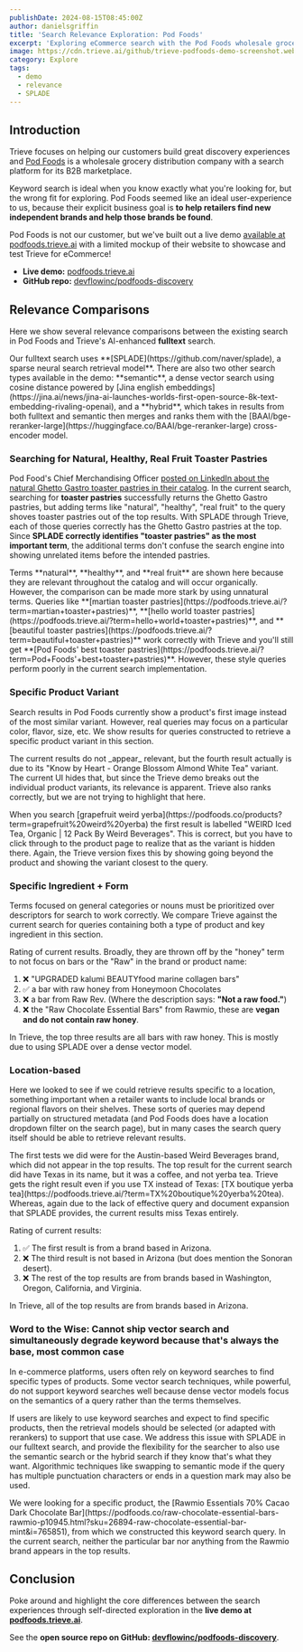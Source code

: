 ```yaml
---
publishDate: 2024-08-15T08:45:00Z
author: danielsgriffin
title: 'Search Relevance Exploration: Pod Foods'
excerpt: 'Exploring eCommerce search with the Pod Foods wholesale grocery distribution catalog. Checkout the live demo at podfoods.trieve.ai .'
image: https://cdn.trieve.ai/github/trieve-podfoods-demo-screenshot.webp
category: Explore
tags:
  - demo
  - relevance
  - SPLADE
---
```



## Introduction

Trieve focuses on helping our customers build great discovery experiences and [Pod Foods](https://podfoods.co/) is a wholesale grocery distribution company with a search platform for its B2B marketplace.

Keyword search is ideal when you know exactly what you're looking for, but the wrong fit for exploring. Pod Foods seemed like an ideal user-experience to us, because their explicit business goal is **to help retailers find new independent brands and help those brands be found**.

Pod Foods is not our customer, but we've built out a live demo [available at podfoods.trieve.ai](https://podfoods.trieve.ai) with a limited mockup of their website to showcase and test Trieve for eCommerce!

- **Live demo:** [podfoods.trieve.ai](https://podfoods.trieve.ai)
- **GitHub repo:** [devflowinc/podfoods-discovery](https://github.com/devflowinc/podfoods-discovery)

## Relevance Comparisons

Here we show several relevance comparisons between the existing search in Pod Foods and Trieve's AI-enhanced **fulltext** search.

<TextBox>
  Our fulltext search uses **[SPLADE](https://github.com/naver/splade), a sparse neural search retrieval model**. There are also two other search types available in the demo: **semantic**, a dense vector search using cosine distance powered by [Jina english embeddings](https://jina.ai/news/jina-ai-launches-worlds-first-open-source-8k-text-embedding-rivaling-openai), and a **hybrid**, which takes in results from both fulltext and semantic then merges and ranks them with the [BAAI/bge-reranker-large](https://huggingface.co/BAAI/bge-reranker-large) cross-encoder model.
</TextBox>

### Searching for Natural, Healthy, Real Fruit Toaster Pastries

Pod Food's Chief Merchandising Officer [posted on LinkedIn about the natural Ghetto Gastro toaster pastries in their catalog](https://www.linkedin.com/posts/peter-gialantzis-a14a1b88_cpg-naturalfoods-garbage-activity-7221838546095992832-Gxd0?utm_source=share&utm_medium=member_desktop). In the current search, searching for **toaster pastries** successfully returns the Ghetto Gastro pastries, but adding terms like "natural", "healthy", "real fruit" to the query shoves toaster pastries out of the top results. With SPLADE through Trieve, each of those queries correctly has the Ghetto Gastro pastries at the top. Since **SPLADE correctly identifies "toaster pastries" as the most important term**, the additional terms don't confuse the search engine into showing unrelated items before the intended pastries.

<QueryDiscussion query="toaster pastries" />

<ImageComparison
  query="toaster pastries"
  size="large"
  leftImageSrc="https://cdn.trieve.ai/blog/podfoods-relevance-blog/podfoods-objective_toaster_pastries_2024_08_06.png"
  rightImageSrc="https://cdn.trieve.ai/blog/podfoods-relevance-blog/podfoods-trieve_toaster_pastries_2024_08_06.png"
  leftImageAlt="podfoods-objective_toaster_pastries_2024_08_06"
  rightImageAlt="podfoods-trieve_toaster_pastries_2024_08_06"
  leftCaption="Current"
  rightCaption="Trieve"
  leftLink="https://podfoods.co/products?term=toaster%20pastries"
  rightLink="https://podfoods.trieve.ai/?term=toaster%20pastries"
/>

<QueryDiscussion query="healthy toaster pastries" />

<ImageComparison
  query="healthy toaster pastries"
  size="medium"
  leftImageSrc="https://cdn.trieve.ai/blog/podfoods-relevance-blog/podfoods-objective_healthy_toaster_pastries_2024_08_06.png"
  rightImageSrc="https://cdn.trieve.ai/blog/podfoods-relevance-blog/podfoods-trieve_healthy_toaster_pastries_2024_08_06.png"
  leftImageAlt="podfoods-objective_healthy_toaster_pastries_2024_08_06"
  rightImageAlt="podfoods-trieve_healthy_toaster_pastries_2024_08_06"
  leftCaption="Current"
  rightCaption="Trieve"
  leftLink="https://podfoods.co/products?term=healthy%20toaster%20pastries"
  rightLink="https://podfoods.trieve.ai/?term=healthy%20toaster%20pastries"
/>

<QueryDiscussion query="natural toaster pastries" />

<ImageComparison
  query="natural toaster pastries"
  size="medium"
  leftImageSrc="https://cdn.trieve.ai/blog/podfoods-relevance-blog/podfoods-objective_natural_toaster_pastries_2024_08_06.png"
  rightImageSrc="https://cdn.trieve.ai/blog/podfoods-relevance-blog/podfoods-trieve_natural_toaster_pastries_2024_08_06.png"
  leftImageAlt="podfoods-objective_natural_toaster_pastries_2024_08_06"
  rightImageAlt="podfoods-trieve_natural_toaster_pastries_2024_08_06"
  leftCaption="Current"
  rightCaption="Trieve"
  leftLink="https://podfoods.co/products?term=natural%20toaster%20pastries"
  rightLink="https://podfoods.trieve.ai/?term=natural%20toaster%20pastries"
/>

<QueryDiscussion query="real fruit toaster pastries" />

<ImageComparison
  query="real fruit toaster pastries"
  size="medium"
  leftImageSrc="https://cdn.trieve.ai/blog/podfoods-relevance-blog/podfoods-objective_real_fruit_toaster_pastries_2024_08_06.png"
  rightImageSrc="https://cdn.trieve.ai/blog/podfoods-relevance-blog/podfoods-trieve_real_fruit_toaster_pastries_2024_08_06.png"
  leftImageAlt="podfoods-objective_real_fruit_toaster_pastries_2024_08_06"
  rightImageAlt="podfoods-trieve_real_fruit_toaster_pastries_2024_08_06"
  leftCaption="Current"
  rightCaption="Trieve"
  leftLink="https://podfoods.co/products?term=real%20fruit%20toaster%20pastries"
  rightLink="https://podfoods.trieve.ai/?term=real%20fruit%20toaster%20pastries"
/>

 <TextBox>
  Terms **natural**, **healthy**, and **real fruit** are shown here because they are relevant throughout the catalog and will occur organically. However, the comparison can be made more stark by using unnatural terms. Queries like **[martian toaster pastries](https://podfoods.trieve.ai/?term=martian+toaster+pastries)**, **[hello world toaster pastries](https://podfoods.trieve.ai/?term=hello+world+toaster+pastries)**, and **[beautiful toaster pastries](https://podfoods.trieve.ai/?term=beautiful+toaster+pastries)** work correctly with Trieve and you'll still get **[Pod Foods' best toaster pastries](https://podfoods.trieve.ai/?term=Pod+Foods'+best+toaster+pastries)**. However, these style queries perform poorly in the current search implementation.
 </TextBox>

### Specific Product Variant

Search results in Pod Foods currently show a product's first image instead of the most similar variant. However, real queries may focus on a particular color, flavor, size, etc. We show results for queries constructed to retrieve a specific product variant in this section.

<QueryDiscussion query="Orange Blossom Almond tea">
  The current results do not _appear_ relevant, but the fourth result actually is due to its "Know by Heart - Orange Blossom Almond White Tea" variant. The current UI hides that, but since the Trieve demo breaks out the individual product variants, its relevance is apparent. Trieve also ranks correctly, but we are not trying to highlight that here.
</QueryDiscussion>

<ImageComparison
  query="Orange Blossom Almond tea"
  size="large"
  leftImageSrc="https://cdn.trieve.ai/blog/podfoods-relevance-blog/podfoods-objective_Orange_Blossom_Almond_tea_2024_08_06.png"
  rightImageSrc="https://cdn.trieve.ai/blog/podfoods-relevance-blog/podfoods-trieve_Orange_Blossom_Almond_tea_2024_08_06.png"
  leftImageAlt="podfoods-objective_Orange_Blossom_Almond_tea_2024_08_06"
  rightImageAlt="podfoods-trieve_Orange_Blossom_Almond_tea_2024_08_06"
  leftCaption="Current"
  rightCaption="Trieve"
  leftLink="https://podfoods.co/products?term=Orange%20Blossom%20Almond%20tea"
  rightLink="https://podfoods.trieve.ai/?term=Orange%20Blossom%20Almond%20tea"
/>


<QueryDiscussion query="grapefruit weird yerba">
  When you search [grapefruit weird yerba](https://podfoods.co/products?term=grapefruit%20weird%20yerba) the first result is labelled "WEIRD Iced Tea, Organic | 12 Pack By Weird Beverages". This is correct, but you have to click through to the product page to realize that as the variant is hidden there. Again, the Trieve version fixes this by showing going beyond the product and showing the variant closest to the query.
</QueryDiscussion>

<ImageComparison
  query="grapefruit weird yerba"
  size="large"
  leftImageSrc="https://cdn.trieve.ai/blog/podfoods-relevance-blog/podfoods-objective_grapefruit_weird_yerba_2024_08_06.png"
  rightImageSrc="https://cdn.trieve.ai/blog/podfoods-relevance-blog/podfoods-trieve_grapefruit_weird_yerba_2024_08_06.png"
  leftImageAlt="podfoods-objective_grapefruit_weird_yerba_2024_08_06"
  rightImageAlt="podfoods-trieve_grapefruit_weird_yerba_2024_08_06"
  leftCaption="Current"
  rightCaption="Trieve"
  leftLink="https://podfoods.co/products?term=grapefruit%20weird%20yerba"
  rightLink="https://podfoods.trieve.ai/?term=grapefruit%20weird%20yerba"
/>

### Specific Ingredient + Form

Terms focused on general categories or nouns must be prioritized over descriptors for search to work correctly. We compare Trieve against the current search for queries containing both a type of product and key ingredient in this section.

<QueryDiscussion query="raw honey bars">
  Rating of current results. Broadly, they are thrown off by the "honey" term to not focus on bars or the "Raw" in the brand or product name:

  1. ❌ "UPGRADED kalumi BEAUTYfood marine collagen bars"
  2. ✅ a bar with raw honey from Honeymoon Chocolates
  3. ❌ a bar from Raw Rev. (Where the description says: **"Not a raw food."**)
  4. ❌ the "Raw Chocolate Essential Bars" from Rawmio, these are **vegan and do not contain raw honey**.

  In Trieve, the top three results are all bars with raw honey. This is mostly due to using SPLADE over a dense vector model.
</QueryDiscussion>

<ImageComparison
  query="raw honey bars"
  size="large"
  leftImageSrc="https://cdn.trieve.ai/blog/podfoods-relevance-blog/podfoods-objective_raw_honey_bars_2024_08_06.png"
  rightImageSrc="https://cdn.trieve.ai/blog/podfoods-relevance-blog/podfoods-trieve_raw_honey_bars_2024_08_06.png"
  leftImageAlt="podfoods-objective_raw_honey_bars_2024_08_06"
  rightImageAlt="podfoods-trieve_raw_honey_bars_2024_08_06"
  leftCaption="Current"
  rightCaption="Trieve"
  leftLink="https://podfoods.co/products?term=raw%20honey%20bars"
  rightLink="https://podfoods.trieve.ai/?term=raw%20honey%20bars"
/>

### Location-based

Here we looked to see if we could retrieve results specific to a location, something important when a retailer wants to include local brands or regional flavors on their shelves. These sorts of queries may depend partially on structured metadata (and Pod Foods does have a location dropdown filter on the search page), but in many cases the search query itself should be able to retrieve relevant results.

<QueryDiscussion query="Texas boutique yerba tea">
  The first tests we did were for the Austin-based Weird Beverages brand, which
  did not appear in the top results. The top result for the current search did
  have Texas in its name, but it was a coffee, and not yerba tea. Trieve gets
  the right result even if you use TX instead of Texas: [TX boutique yerba
  tea](https://podfoods.trieve.ai/?term=TX%20boutique%20yerba%20tea). Whereas,
  again due to the lack of effective query and document expansion that SPLADE
  provides, the current results miss Texas entirely.
</QueryDiscussion>

<ImageComparison
  query="Texas boutique yerba tea"
  size="large"
  leftImageSrc="https://cdn.trieve.ai/blog/podfoods-relevance-blog/podfoods-objective_Texas_boutique_yerba_tea_2024_08_14.png"
  rightImageSrc="https://cdn.trieve.ai/blog/podfoods-relevance-blog/podfoods-trieve_Texas_boutique_yerba_tea_2024_08_14.png"
  leftImageAlt="podfoods-objective_Texas_boutique_tea_yerba_2024_08_13"
  rightImageAlt="podfoods-trieve_Texas_boutique_tea_yerba_2024_08_13"
  leftCaption="Current"
  rightCaption="Trieve"
  leftLink="https://podfoods.co/products?term=Texas%20boutique%20yerba%20tea"
  rightLink="https://podfoods.trieve.ai/?term=Texas%20boutique%20yerba%20tea"
/>


<QueryDiscussion query="Arizona">
  Rating of current results:

  1. ✅ The first result is from a brand based in Arizona.
  2. ❌ The third result is not based in Arizona (but does mention the Sonoran desert).
  3. ❌ The rest of the top results are from brands based in Washington, Oregon, California, and Virginia.

  In Trieve, all of the top results are from brands based in Arizona.
</QueryDiscussion>

<ImageComparison
  query="Arizona"
  size="large"
  leftImageSrc="https://cdn.trieve.ai/blog/podfoods-relevance-blog/podfoods-objective_Arizona_2024_08_06.png"
  rightImageSrc="https://cdn.trieve.ai/blog/podfoods-relevance-blog/podfoods-trieve_Arizona_2024_08_06.png"
  leftImageAlt="podfoods-objective_Arizona_2024_08_06"
  rightImageAlt="podfoods-trieve_Arizona_2024_08_06"
  leftCaption="Current"
  rightCaption="Trieve"
  leftLink="https://podfoods.co/products?term=Arizona"
  rightLink="https://podfoods.trieve.ai/?term=Arizona"
/>

### Word to the Wise: Cannot ship vector search and simultaneously degrade keyword because that's always the base, most common case

In e-commerce platforms, users often rely on keyword searches to find specific types of products. Some vector search techniques, while powerful, do not support keyword searches well because dense vector models focus on the semantics of a query rather than the terms themselves.

If users are likely to use keyword searches and expect to find specific products, then the retrieval models should be selected (or adapted with rerankers) to support that use case. We address this issue with SPLADE in our fulltext search, and provide the flexibility for the searcher to also use the semantic search or the hybrid search if they know that's what they want. Algorithmic techniques like swapping to semantic mode if the query has multiple punctuation characters or ends in a question mark may also be used.

<QueryDiscussion query="organic fair-trade cacao Peru coconut sugar raw cacao butter dark chocolate">
  We were looking for a specific product, the [Rawmio Essentials 70% Cacao Dark
  Chocolate Bar](https://podfoods.co/raw-chocolate-essential-bars-rawmio-p10945.html?sku=26894-raw-chocolate-essential-bar-mint&i=765851),
  from which we constructed this keyword search query. In the current search,
  neither the particular bar nor anything from the Rawmio brand appears in the
  top results.
</QueryDiscussion>

<ImageComparison
  query="organic fair-trade cacao Peru coconut sugar raw cacao butter dark chocolate"
  size="large"
  leftImageSrc="https://cdn.trieve.ai/blog/podfoods-relevance-blog/podfoods-objective_organic_fair-trade_cacao_Peru_coconut_sugar_raw_cacao_butter_dark_chocolate_2024_08_06.png"
  rightImageSrc="https://cdn.trieve.ai/blog/podfoods-relevance-blog/podfoods-trieve_organic_fair-trade_cacao_Peru_coconut_sugar_raw_cacao_butter_dark_chocolate_2024_08_06.png"
  leftImageAlt="podfoods-objective_organic_fair-trade_cacao_Peru_coconut_sugar_raw_cacao_butter_dark_chocolate_2024_08_06"
  rightImageAlt="podfoods-trieve_organic_fair-trade_cacao_Peru_coconut_sugar_raw_cacao_butter_dark_chocolate_2024_08_06"
  leftCaption="Current"
  rightCaption="Trieve"
  leftLink="https://podfoods.co/products?term=organic%20fair-trade%20cacao%20Peru%20coconut%20sugar%20raw%20cacao%20butter%20dark%20chocolate"
  rightLink="https://podfoods.trieve.ai/?term=organic%20fair-trade%20cacao%20Peru%20coconut%20sugar%20raw%20cacao%20butter%20dark%20chocolate"
/>

## Conclusion

Poke around and highlight the core differences between the search experiences through self-directed exploration in the **live demo at [podfoods.trieve.ai](https://podfoods.trieve.ai)**.

See the **open source repo on GitHub: [devflowinc/podfoods-discovery](https://github.com/devflowinc/podfoods-discovery)**.
